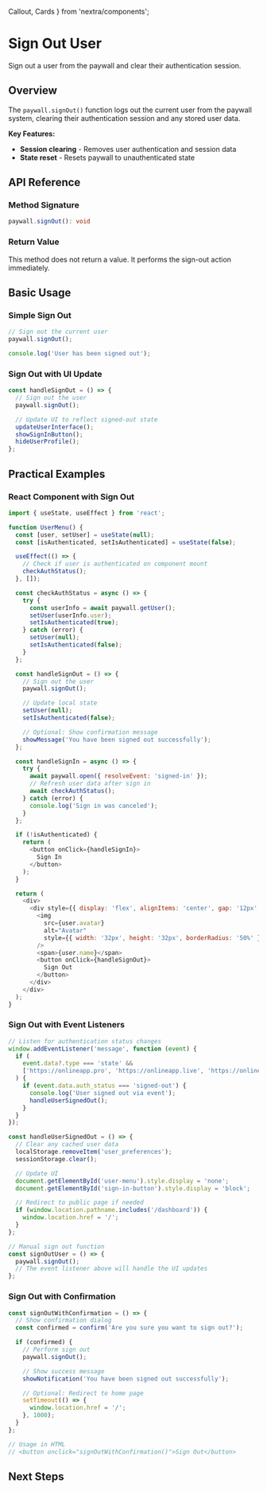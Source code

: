   Callout,
  Cards
} from 'nextra/components';

# Sign Out User

Sign out a user from the paywall and clear their authentication session.

## Overview

The `paywall.signOut()` function logs out the current user from the paywall system, clearing their authentication session and any stored user data.

**Key Features:**

- **Session clearing** - Removes user authentication and session data
- **State reset** - Resets paywall to unauthenticated state

## API Reference

### Method Signature

```typescript
paywall.signOut(): void
```

### Return Value

This method does not return a value. It performs the sign-out action immediately.

## Basic Usage

### Simple Sign Out

```javascript
// Sign out the current user
paywall.signOut();

console.log('User has been signed out');
```

### Sign Out with UI Update

```javascript
const handleSignOut = () => {
  // Sign out the user
  paywall.signOut();

  // Update UI to reflect signed-out state
  updateUserInterface();
  showSignInButton();
  hideUserProfile();
};
```

## Practical Examples

### React Component with Sign Out

```javascript
import { useState, useEffect } from 'react';

function UserMenu() {
  const [user, setUser] = useState(null);
  const [isAuthenticated, setIsAuthenticated] = useState(false);

  useEffect(() => {
    // Check if user is authenticated on component mount
    checkAuthStatus();
  }, []);

  const checkAuthStatus = async () => {
    try {
      const userInfo = await paywall.getUser();
      setUser(userInfo.user);
      setIsAuthenticated(true);
    } catch (error) {
      setUser(null);
      setIsAuthenticated(false);
    }
  };

  const handleSignOut = () => {
    // Sign out the user
    paywall.signOut();

    // Update local state
    setUser(null);
    setIsAuthenticated(false);

    // Optional: Show confirmation message
    showMessage('You have been signed out successfully');
  };

  const handleSignIn = async () => {
    try {
      await paywall.open({ resolveEvent: 'signed-in' });
      // Refresh user data after sign in
      await checkAuthStatus();
    } catch (error) {
      console.log('Sign in was canceled');
    }
  };

  if (!isAuthenticated) {
    return (
      <button onClick={handleSignIn}>
        Sign In
      </button>
    );
  }

  return (
    <div>
      <div style={{ display: 'flex', alignItems: 'center', gap: '12px' }}>
        <img
          src={user.avatar}
          alt="Avatar"
          style={{ width: '32px', height: '32px', borderRadius: '50%' }}
        />
        <span>{user.name}</span>
        <button onClick={handleSignOut}>
          Sign Out
        </button>
      </div>
    </div>
  );
}
```

### Sign Out with Event Listeners

```javascript
// Listen for authentication status changes
window.addEventListener('message', function (event) {
  if (
    event.data?.type === 'state' &&
    ['https://onlineapp.pro', 'https://onlineapp.live', 'https://onlineapp.stream'].includes(event.origin)
  ) {
    if (event.data.auth_status === 'signed-out') {
      console.log('User signed out via event');
      handleUserSignedOut();
    }
  }
});

const handleUserSignedOut = () => {
  // Clear any cached user data
  localStorage.removeItem('user_preferences');
  sessionStorage.clear();

  // Update UI
  document.getElementById('user-menu').style.display = 'none';
  document.getElementById('sign-in-button').style.display = 'block';

  // Redirect to public page if needed
  if (window.location.pathname.includes('/dashboard')) {
    window.location.href = '/';
  }
};

// Manual sign out function
const signOutUser = () => {
  paywall.signOut();
  // The event listener above will handle the UI updates
};
```

### Sign Out with Confirmation

```javascript
const signOutWithConfirmation = () => {
  // Show confirmation dialog
  const confirmed = confirm('Are you sure you want to sign out?');

  if (confirmed) {
    // Perform sign out
    paywall.signOut();

    // Show success message
    showNotification('You have been signed out successfully');

    // Optional: Redirect to home page
    setTimeout(() => {
      window.location.href = '/';
    }, 1000);
  }
};

// Usage in HTML
// <button onclick="signOutWithConfirmation()">Sign Out</button>
```

## Next Steps

<Cards>
  <Cards.Card 
    title="Paywall Events" 
    href="/docs-v2/paywall-api/events"
  />
  <Cards.Card 
    title="Open Paywall" 
    href="/docs-v2/paywall-api/open"
  />
  <Cards.Card 
    title="Get User Data" 
    href="/docs-v2/paywall-api/get-user"
  />
</Cards>
